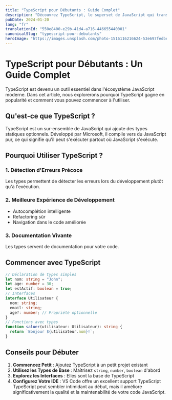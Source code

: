 ---
title: "TypeScript pour Débutants : Guide Complet"
description: "Découvrez TypeScript, le superset de JavaScript qui transforme votre expérience de développement. Guide complet pour bien commencer."
pubDate: 2024-01-20
lang: "fr"
translationId: "550e8400-e29b-41d4-a716-446655440001"
canonicalSlug: "typescript-pour-debutants"
heroImage: "https://images.unsplash.com/photo-1516116216624-53e697fedbea?ixlib=rb-4.0.3&auto=format&fit=crop&w=1200&h=600&q=80"
---
# TypeScript pour Débutants : Un Guide Complet
TypeScript est devenu un outil essentiel dans l'écosystème JavaScript moderne. Dans cet article, nous explorerons pourquoi TypeScript gagne en popularité et comment vous pouvez commencer à l'utiliser.
## Qu'est-ce que TypeScript ?
TypeScript est un sur-ensemble de JavaScript qui ajoute des types statiques optionnels. Développé par Microsoft, il compile vers du JavaScript pur, ce qui signifie qu'il peut s'exécuter partout où JavaScript s'exécute.
## Pourquoi Utiliser TypeScript ?
### 1. Détection d'Erreurs Précoce
Les types permettent de détecter les erreurs lors du développement plutôt qu'à l'exécution.
### 2. Meilleure Expérience de Développement
- Autocomplétion intelligente
- Refactoring sûr
- Navigation dans le code améliorée
### 3. Documentation Vivante
Les types servent de documentation pour votre code.
## Commencer avec TypeScript
```typescript
// Déclaration de types simples
let nom: string = "John";
let age: number = 30;
let estActif: boolean = true;
// Interfaces
interface Utilisateur {
  nom: string;
  email: string;
  age?: number; // Propriété optionnelle
}
// Fonctions avec types
function saluer(utilisateur: Utilisateur): string {
  return `Bonjour ${utilisateur.nom}!`;
}
```
## Conseils pour Débuter
1. **Commencez Petit** : Ajoutez TypeScript à un petit projet existant
2. **Utilisez les Types de Base** : Maîtrisez `string`, `number`, `boolean` d'abord
3. **Explorez les Interfaces** : Elles sont la base de TypeScript
4. **Configurez Votre IDE** : VS Code offre un excellent support TypeScript
TypeScript peut sembler intimidant au début, mais il améliore significativement la qualité et la maintenabilité de votre code JavaScript.
